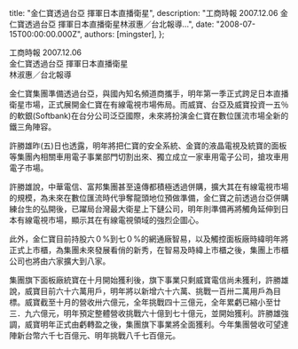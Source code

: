
  title: "金仁寶透過台亞 揮軍日本直播衛星",
  description: "工商時報 2007.12.06 金仁寶透過台亞 揮軍日本直播衛星林淑惠／台北報導...",
  date: "2008-07-15T00:00:00.000Z",
  authors: [mingster],
};

<p>工商時報 2007.12.06　<br />金仁寶透過台亞 揮軍日本直播衛星<br />林淑惠／台北報導</p>
<p>金仁寶集團準備透過台亞，與國內知名頻道商攜手，明年第一季正式跨足日本直播衛星市場，正式展開金仁寶在有線電視市場佈局。而威寶、台亞及威寶投資一五％的軟銀(Softbank)在台分公司泛亞國際，未來將扮演金仁寶在數位匯流市場全新的鐵三角陣容。</p>
<p>許勝雄昨(五)日也透露，明年將把仁寶的安全系統、金寶的液晶電視及統寶的面板等集團內相關車用電子事業部門切割出來、獨立成立一家車用電子公司，搶攻車用電子市場。</p>
<p>許勝雄說，中華電信、富邦集團甚至遠傳都積極透過併購，擴大其在有線電視市場的規模，為未來在數位匯流時代爭奪龍頭地位預做準備，金仁寶之前透過台亞併購練台生的弘開後，已躍局台灣最大衛星上下鏈公司，明年則準備再將觸角延伸到日本有線電視市場，顯示其在有線電視領域的強烈企圖心。</p>
<p>此外，金仁寶目前持股六０%到七０%的網通廠智易，以及觸控面板廠時緯明年將正式上市櫃，為集團未來發展看俏的新秀，在智易及時緯上市櫃之後，集團上市櫃公司也將由六家擴大到八家。</p>
<p>集團旗下面板廠統寶在十月開始獲利後，旗下事業只剩威寶電信尚未獲利，許勝雄說，威寶目前六十六萬用戶，明年將以新增六十六萬、挑戰一百卅二萬用戶為目標。威寶截至十月的營收卅六億元，全年挑戰四十三億元，全年累虧已縮小至廿三．九六億元，明年預定整體營收挑戰六十億到七十億元，並開始獲利。許勝雄強調，威寶明年正式由虧轉盈之後，集團旗下事業將全面獲利。今年集團營收可望達陣新台幣六千七百億元、明年挑戰八千七百億元。</p>

